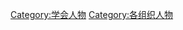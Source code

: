 {{Commonscat|Members of learned societies}}

[[Category:学会人物|Category:学会人物]]
[[Category:各组织人物|Category:各组织人物]]